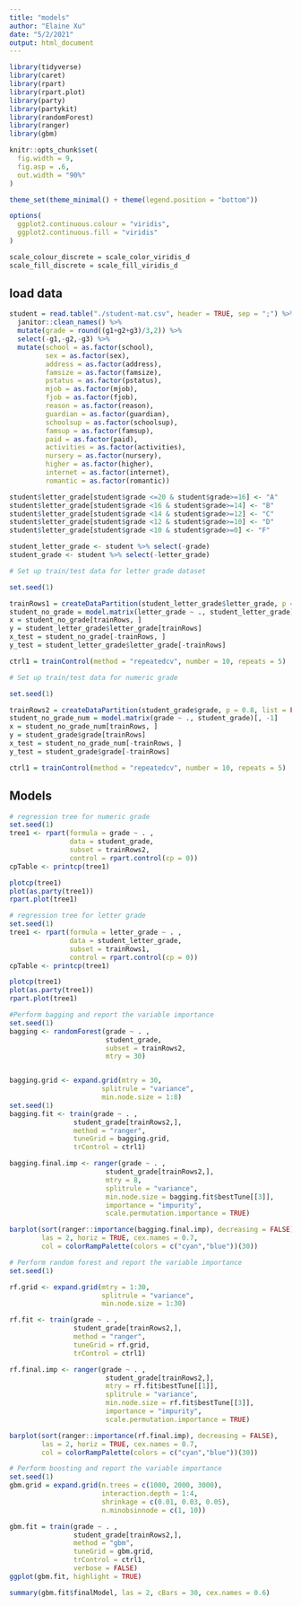```yaml
---
title: "models"
author: "Elaine Xu"
date: "5/2/2021"
output: html_document
---
```


```r
library(tidyverse)
library(caret)
library(rpart)
library(rpart.plot)
library(party)
library(partykit)
library(randomForest)
library(ranger)
library(gbm)

knitr::opts_chunk$set(
  fig.width = 9,
  fig.asp = .6,
  out.width = "90%"
)

theme_set(theme_minimal() + theme(legend.position = "bottom"))

options(
  ggplot2.continuous.colour = "viridis",
  ggplot2.continuous.fill = "viridis"
)

scale_colour_discrete = scale_color_viridis_d
scale_fill_discrete = scale_fill_viridis_d
```

## load data

```r

student = read.table("./student-mat.csv", header = TRUE, sep = ";") %>%
  janitor::clean_names() %>%
  mutate(grade = round((g1+g2+g3)/3,2)) %>%
  select(-g1,-g2,-g3) %>%
  mutate(school = as.factor(school),
         sex = as.factor(sex),
         address = as.factor(address),
         famsize = as.factor(famsize),
         pstatus = as.factor(pstatus),
         mjob = as.factor(mjob),
         fjob = as.factor(fjob),
         reason = as.factor(reason),
         guardian = as.factor(guardian),
         schoolsup = as.factor(schoolsup),
         famsup = as.factor(famsup),
         paid = as.factor(paid),
         activities = as.factor(activities),
         nursery = as.factor(nursery),
         higher = as.factor(higher),
         internet = as.factor(internet),
         romantic = as.factor(romantic))

student$letter_grade[student$grade <=20 & student$grade>=16] <- "A"
student$letter_grade[student$grade <16 & student$grade>=14] <- "B"
student$letter_grade[student$grade <14 & student$grade>=12] <- "C"
student$letter_grade[student$grade <12 & student$grade>=10] <- "D"
student$letter_grade[student$grade <10 & student$grade>=0] <- "F"

student_letter_grade <- student %>% select(-grade)
student_grade <- student %>% select(-letter_grade)
```

```r
# Set up train/test data for letter grade dataset

set.seed(1)

trainRows1 = createDataPartition(student_letter_grade$letter_grade, p = 0.8, list = FALSE)
student_no_grade = model.matrix(letter_grade ~ ., student_letter_grade)[, -31]
x = student_no_grade[trainRows, ]
y = student_letter_grade$letter_grade[trainRows]
x_test = student_no_grade[-trainRows, ]
y_test = student_letter_grade$letter_grade[-trainRows]

ctrl1 = trainControl(method = "repeatedcv", number = 10, repeats = 5)
```

```r
# Set up train/test data for numeric grade

set.seed(1)

trainRows2 = createDataPartition(student_grade$grade, p = 0.8, list = FALSE)
student_no_grade_num = model.matrix(grade ~ ., student_grade)[, -1]
x = student_no_grade_num[trainRows, ]
y = student_grade$grade[trainRows]
x_test = student_no_grade_num[-trainRows, ]
y_test = student_grade$grade[-trainRows]

ctrl1 = trainControl(method = "repeatedcv", number = 10, repeats = 5)  
```

## Models

```r
# regression tree for numeric grade
set.seed(1)
tree1 <- rpart(formula = grade ~ . ,
               data = student_grade,
               subset = trainRows2,
               control = rpart.control(cp = 0))
cpTable <- printcp(tree1)

plotcp(tree1)
plot(as.party(tree1))
rpart.plot(tree1)

# regression tree for letter grade
set.seed(1)
tree1 <- rpart(formula = letter_grade ~ . ,
               data = student_letter_grade,
               subset = trainRows1,
               control = rpart.control(cp = 0))
cpTable <- printcp(tree1)

plotcp(tree1)
plot(as.party(tree1))
rpart.plot(tree1)
```

```r
#Perform bagging and report the variable importance
set.seed(1)
bagging <- randomForest(grade ~ . , 
                        student_grade,
                        subset = trainRows2,
                        mtry = 30)


bagging.grid <- expand.grid(mtry = 30,
                       splitrule = "variance",
                       min.node.size = 1:8)
set.seed(1)
bagging.fit <- train(grade ~ . , 
                student_grade[trainRows2,], 
                method = "ranger",
                tuneGrid = bagging.grid,
                trControl = ctrl1)

bagging.final.imp <- ranger(grade ~ . , 
                        student_grade[trainRows2,],
                        mtry = 8, 
                        splitrule = "variance",
                        min.node.size = bagging.fit$bestTune[[3]],
                        importance = "impurity",
                        scale.permutation.importance = TRUE) 

barplot(sort(ranger::importance(bagging.final.imp), decreasing = FALSE), 
        las = 2, horiz = TRUE, cex.names = 0.7,
        col = colorRampPalette(colors = c("cyan","blue"))(30))

```

```r
# Perform random forest and report the variable importance
set.seed(1)

rf.grid <- expand.grid(mtry = 1:30,
                       splitrule = "variance",
                       min.node.size = 1:30)

rf.fit <- train(grade ~ . , 
                student_grade[trainRows2,], 
                method = "ranger",
                tuneGrid = rf.grid,
                trControl = ctrl1)

rf.final.imp <- ranger(grade ~ . , 
                        student_grade[trainRows2,],
                        mtry = rf.fit$bestTune[[1]], 
                        splitrule = "variance",
                        min.node.size = rf.fit$bestTune[[3]],
                        importance = "impurity",
                        scale.permutation.importance = TRUE) 

barplot(sort(ranger::importance(rf.final.imp), decreasing = FALSE), 
        las = 2, horiz = TRUE, cex.names = 0.7,
        col = colorRampPalette(colors = c("cyan","blue"))(30))
```

```r
# Perform boosting and report the variable importance
set.seed(1)
gbm.grid = expand.grid(n.trees = c(1000, 2000, 3000),
                       interaction.depth = 1:4,
                       shrinkage = c(0.01, 0.03, 0.05),
                       n.minobsinnode = c(1, 10))

gbm.fit = train(grade ~ . , 
                student_grade[trainRows2,],
                method = "gbm",
                tuneGrid = gbm.grid,
                trControl = ctrl1,
                verbose = FALSE)
ggplot(gbm.fit, highlight = TRUE)

summary(gbm.fit$finalModel, las = 2, cBars = 30, cex.names = 0.6)
```

